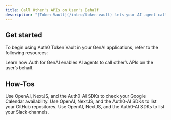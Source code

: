 ```yaml
---
title: Call Other's APIs on User's Behalf
description: "[Token Vault](/intro/token-vault) lets your AI agent call external APIs on the user's behalf. We provide SDKs for Python, JavaScript, and popular AI frameworks like LangChain, LlamaIndex, Genkit, and Vercel AI, making it easy and straightforward to get access tokens for your federated connections."
---
```



<Intro />

## Get started

To begin using Auth0 Token Vault in your GenAI applications, refer to the following resources:

<Columns>
  <Card
    title="Calling third-party Party APIs"
    horizontal
    href="/calling-apis/langgraph/get-started/call-others-apis-on-users-behalf"
  >
    Learn how Auth for GenAI enables AI agents to call other’s APIs on the user’s behalf.
  </Card>
</Columns>

## How-Tos

<Columns cols={2}>
  <Card
    title="Check Google Calendar Availability"
    href="/calling-apis/langgraph/how-tos/check-google-calendar-availability"
    horizontal
  >
    Use OpenAI, NextJS, and the Auth0-AI SDKs to check your Google Calendar availability.
  </Card>
  <Card
    title="List GitHub Repositories"
    href="/calling-apis/langgraph/how-tos/list-github-repositories"
    horizontal
  >
    Use OpenAI, NextJS, and the Auth0-AI SDKs to list your GitHub repositores.
  </Card>
  <Card
    title="List Slack Channels"
    href="/calling-apis/langgraph/how-tos/list-slack-channels"
    horizontal
  >
    Use OpenAI, NextJS, and the Auth0-AI SDKs to list your Slack channels.
  </Card>
</Columns>

<Panel>
  <OverviewTocs
    sections={[
      {
        title: "Learn more",
        links: [
          { label: "What is Token Vault?", href: "https://auth0.com/docs/secure/tokens/token-vault" },
          { label: "Configuring Token Vault", href: "https://auth0.com/docs/secure/tokens/token-vault/configure-token-vault" },
          { label: "What is an API?", href: "https://auth0.com/docs/get-started/apis" },
          { label: "Registering APIs", href: "https://auth0.com/docs/get-started/auth0-overview/set-up-apis" }
        ]
      }
    ]}
  />
</Panel>
